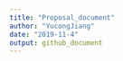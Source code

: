 ```yaml
---
title: "Proposal_document"
author: "YucongJiang"
date: "2019-11-4"
output: github_document
---
```



